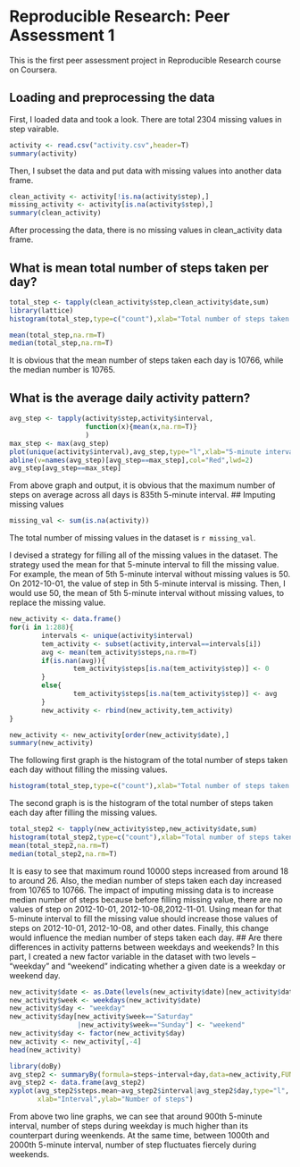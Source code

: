 # Reproducible Research: Peer Assessment 1

This is the first peer assessment project in Reproducible Research course on Coursera.

## Loading and preprocessing the data

First, I loaded data and took a look. There are total 2304 missing values in step vairable.

```r
activity <- read.csv("activity.csv",header=T)
summary(activity)
```

Then, I subset the data and put data with missing values into another data frame.

```r
clean_activity <- activity[!is.na(activity$step),]
missing_activity <- activity[is.na(activity$step),]
summary(clean_activity)
```

After processing the data, there is no missing values in clean_activity data frame.

## What is mean total number of steps taken per day?
```r
total_step <- tapply(clean_activity$step,clean_activity$date,sum)
library(lattice)
histogram(total_step,type=c("count"),xlab="Total number of steps taken each day")
```

```r
mean(total_step,na.rm=T)
median(total_step,na.rm=T)
```
It is obvious that the mean number of steps taken each day is 10766, while the median number is 10765.

## What is the average daily activity pattern?
```r
avg_step <- tapply(activity$step,activity$interval,
                   function(x){mean(x,na.rm=T)}
                   )
max_step <- max(avg_step)
plot(unique(activity$interval),avg_step,type="l",xlab="5-minute interval",ylab="Average number of steps taken")
abline(v=names(avg_step)[avg_step==max_step],col="Red",lwd=2)
avg_step[avg_step==max_step]
```
From above graph and output, it is obvious that the maximum number of steps on average across all days is 835th 5-minute interval.
## Imputing missing values

```r
missing_val <- sum(is.na(activity))
```
The total number of missing values in the dataset is `r missing_val`.

I devised a strategy for filling all of the missing values in the dataset. The strategy used the mean for that 5-minute interval to fill the missing value. For example, the mean of 5th 5-minute interval without missing values is 50. On 2012-10-01, the value of step in 5th 5-minute interval is missing. Then, I would use 50, the mean of 5th 5-minute interval without missing values, to replace the missing value.

```r
new_activity <- data.frame()
for(i in 1:288){
        intervals <- unique(activity$interval)
        tem_activity <- subset(activity,interval==intervals[i])
        avg <- mean(tem_activity$steps,na.rm=T)
        if(is.nan(avg)){
                tem_activity$steps[is.na(tem_activity$step)] <- 0
        }
        else{
                tem_activity$steps[is.na(tem_activity$step)] <- avg
        }
        new_activity <- rbind(new_activity,tem_activity)
}

new_activity <- new_activity[order(new_activity$date),]
summary(new_activity)
```
The following first graph is the histogram of the total number of steps taken each day without filling the missing values.
```r
histogram(total_step,type=c("count"),xlab="Total number of steps taken each day",main="Before filling")
```
The second graph is is the histogram of the total number of steps taken each day after filling the missing values.
```r
total_step2 <- tapply(new_activity$step,new_activity$date,sum)
histogram(total_step2,type=c("count"),xlab="Total number of steps taken each day",main="After filling")
mean(total_step2,na.rm=T)
median(total_step2,na.rm=T)
```
It is easy to see that maximum round 10000 steps increased from around 18 to around 26. Also, the median number of steps taken each day increased from 10765 to 10766. The impact of imputing missing data is to increase median number of steps because before filling missing value, there are no values of step on 2012-10-01, 2012-10-08,2012-11-01. Using mean for that 5-minute interval to fill the missing value should increase those values of steps on 2012-10-01, 2012-10-08, and other dates. Finally, this change would influence the median number of steps taken each day.
## Are there differences in activity patterns between weekdays and weekends?
In this part, I created a new factor variable in the dataset with two levels – “weekday” and “weekend” indicating whether a given date is a weekday or weekend day. 
```r
new_activity$date <- as.Date(levels(new_activity$date)[new_activity$date])
new_activity$week <- weekdays(new_activity$date)
new_activity$day <- "weekday"
new_activity$day[new_activity$week=="Saturday"
                 |new_activity$week=="Sunday"] <- "weekend"
new_activity$day <- factor(new_activity$day)
new_activity <- new_activity[,-4]
head(new_activity)
```

```r
library(doBy)
avg_step2 <- summaryBy(formula=steps~interval+day,data=new_activity,FUN=mean)
avg_step2 <- data.frame(avg_step2)
xyplot(avg_step2$steps.mean~avg_step2$interval|avg_step2$day,type="l",
       xlab="Interval",ylab="Number of steps")
```

From above two line graphs, we can see that around 900th 5-minute interval, number of steps during weekday is much higher than its counterpart during weenkends. At the same time, between 1000th and 2000th 5-minute interval, number of step fluctuates fiercely during weekends. 
